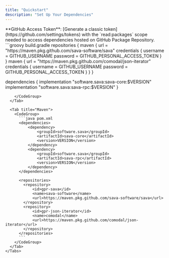 ```yaml
---
title: "Quickstart"
description: "Set Up Your Dependencies"
---
```


<Info>
  **GitHub Access Token**: [Generate a classic token](https://github.com/settings/tokens) with the `read:packages` scope needed to access
  dependencies hosted on GitHub Package Repository.
</Info>

<Tabs>
  <Tab title="Gradle">
    <CodeGroup>
      ```groovy build.gradle
repositories {
  maven {
    url = "https://maven.pkg.github.com/sava-software/sava"
    credentials {
      username = GITHUB_USERNAME
      password = GITHUB_PERSONAL_ACCESS_TOKEN
    }
  }
  maven {
    url = "https://maven.pkg.github.com/comodal/json-iterator"
    credentials {
      username = GITHUB_USERNAME
      password = GITHUB_PERSONAL_ACCESS_TOKEN
    }
  }
}

dependencies {
  implementation "software.sava:sava-core:$VERSION"
  implementation "software.sava:sava-rpc:$VERSION"
}
```
    </CodeGroup>
  </Tab>

  <Tab title="Maven">
    <CodeGroup>
      ```java pom.xml
      <dependencies>
          <dependency>
              <groupId>software.sava</groupId>
              <artifactId>sava-core</artifactId>
              <version>VERSION</version>
          </dependency>
          <dependency>
              <groupId>software.sava</groupId>
              <artifactId>sava-rpc</artifactId>
              <version>VERSION</version>
          </dependency>
      </dependencies>

      <repositories>
        <repository>
            <id>gpr-sava</id>
            <name>sava-software</name>
            <url>https://maven.pkg.github.com/sava-software/sava</url>
        </repository>
        <repository>
            <id>gpr-json-iterator</id>
            <name>comodal</name>
            <url>https://maven.pkg.github.com/comodal/json-iterator</url>
        </repository>
      </repositories>
      ```
    </CodeGroup>
  </Tab>
</Tabs>